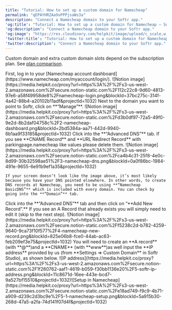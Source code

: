 ```yaml
---
title: "Tutorial: How to set up a custom domain for Namecheap"
permalink: "qEPAYHRZAa9vPPPjsaWs3a"
description: "Connect a Namecheap domain to your Softr app."
'og:title': "Tutorial: How to set up a custom domain for Namecheap – Softr Help Docs"
'og:description': "Connect a Namecheap domain to your Softr app."
'og:image': "https://res.cloudinary.com/helpkit/image/upload/c_scale,w_700,q_auto/v1674219840/softrdocs_meta_OG_Image_Url_258f31c013.png"
'twitter:title': "Tutorial: How to set up a custom domain for Namecheap – Softr Help Docs"
'twitter:description': "Connect a Namecheap domain to your Softr app."
---
```

<Note>Custom domain and extra custom domain slots depend on the subscription plan. See [plan comparison](https://www.softr.io/pricing). </Note>

<Steps>
  <Step title="">
    First, log in to your [Namecheap account dashboard](https://www.namecheap.com/myaccount/login/).
    <Frame>![Notion image](https://media.helpkit.co/proxy?url=https%3A%2F%2Fs3-us-west-2.amazonaws.com%2Fsecure.notion-static.com%2F112c22c8-9d60-4813-97e6-a58f49958de8%2Fnamecheap-login.png&blockId=37bc275c-314f-4a42-88b4-a20102b11adf&projectId=1032)</Frame>
  </Step>
  <Step title="">
    Next to the domain you want to point to Softr, click on **“Manage”**.
    <Frame>![Notion image](https://media.helpkit.co/proxy?url=https%3A%2F%2Fs3-us-west-2.amazonaws.com%2Fsecure.notion-static.com%2Fd3b0df97-72a5-49f0-9e2d-8b2daf04758c%2F2-namecheap-dashboard.png&blockId=2bd5384a-aa71-442d-9940-6b1aa9f33185&projectId=1032)</Frame>
  </Step>
  <Step title="">
    Click into the **“Advanced DNS”** tab. If you see **CNAME Record** and **URL Redirect Record** with parkingpage.namecheap like values please delete them.
    <Frame>![Notion image](https://media.helpkit.co/proxy?url=https%3A%2F%2Fs3-us-west-2.amazonaws.com%2Fsecure.notion-static.com%2Fca4b4c31-25f8-4e0c-8d99-30b32598ae51%2F3-namecheap-dns.png&blockId=0a0f86bc-1984-491e-9655-6e91b9ef1a35&projectId=1032)</Frame>

    If your screen doesn’t look like the image above, it’s most likely because you have your DNS pointed elsewhere. In other words, to create DNS records at Namecheap, you need to be using **“Namecheap BasicDNS”** which is included with every domain. You can check by going into the **“Domain”** tab.
  </Step>
  <Step title="">
    Click into the **“Advanced DNS”** tab and then click on “**Add New Record”.** If you see an A Record that already exists you will simply need to edit it (skip to the next step).
    <Frame>![Notion image](https://media.helpkit.co/proxy?url=https%3A%2F%2Fs3-us-west-2.amazonaws.com%2Fsecure.notion-static.com%2Ff5238c2d-b782-4259-9640-9ca73f10f577%2F4-namecheap-new-record.png&blockId=825e06b8-fce0-44ab-ac63-feb209ef3e75&projectId=1032)</Frame>
  </Step>
  <Step title="">
    You will need to create an **A record** (with **@**)and a **CNAME** (with **www**)as well input the **IP address** provided by us (from **Settings => Custom Domain** in Softr Studio), as shown below.
    <Frame caption="IP address">![IP address](https://media.helpkit.co/proxy?url=https%3A%2F%2Fs3-us-west-2.amazonaws.com%2Fsecure.notion-static.com%2F1f260762-aaf1-4619-b059-f30bb1136e20%2F5-softr-ip-address.png&blockId=11c8671d-16ee-443e-bcd7-9a527bf15510&projectId=1032)</Frame><Frame caption="Setup in Namecheap">![Setup in Namecheap](https://media.helpkit.co/proxy?url=https%3A%2F%2Fs3-us-west-2.amazonaws.com%2Fsecure.notion-static.com%2Fe18ad749-f9c9-4b71-a909-d239c2d3bc9e%2F5-1-namecheap-setup.png&blockId=5a915b30-268d-47a5-a2fa-74d141f07d4f&projectId=1032)</Frame>
  </Step>
</Steps>